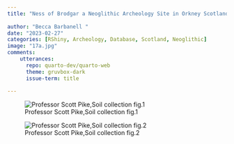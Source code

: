 ---
title: "Ness of Brodgar a Neoglithic Archeology Site in Orkney Scotland"
 
author: "Becca Barbanell "
date: "2023-02-27"
categories: [RShiny, Archeology, Database, Scotland, Neoglithic]
image: "17a.jpg"
comments: 
    utterances: 
      repo: quarto-dev/quarto-web
      theme: gruvbox-dark
      issue-term: title
      
---



![Professor Scott Pike,Soil collection fig.1](17a.jpg)



![Professor Scott Pike,Soil collection fig.2](19aa.jpg)

